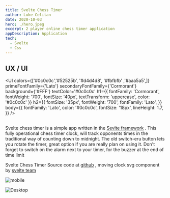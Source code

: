 ```yaml
---
title: Svelte Chess Timer 
author: Luke Celitan
date: 2020-10-03
hero: ./hero.jpeg
excerpt: 2 player online chess timer application
appDescription: Application
tech:
  - Svelte
  - Css
---
```





## UX / UI

<UI colors={['#0c0c0c','#52525b', '#d4d4d8', '#fbfbfb' ,'#aaa5a5',]}
    primeFontFamily={'Lato'}
    secondaryFontFamily={'Cormorant'}
    background={'#FFF'}
    textColor='#0c0c0c'
    h1={{
          fontFamily: 'Cormorant',
          fontWeight: '700',
          fontSize: '40px',
          textTransform: 'uppercase',
          color: '#0c0c0c'
        }}
    h2={{
      fontSize: '35px',
      fontWeight: '700',
      fontFamily: 'Lato',
    }}
    body={{
      fontFamily: 'Lato',
      color: '#0c0c0c',
      fontSize: '18px',
      lineHeight: 1.7,
    }}
        />

## 



Svelte chess timer is a simple app written in the [Sevlte framework](https://svelte.dev/) . This fully operational chess timer clock, will track opponents times in the traditional way of counting down to midnight. The old switch-eru button lets you rotate the timer, great option if you are really plan on using it. Don't forget to switch on the alarm next to your timer, for the buzzer at the end of time limit

Svelte Chess Timer Source code at [github](https://github.com/MassivDash/Svelte-Chess-Timer) , moving clock svg component by [svelte team](https://svelte.dev/examples#clock)

![mobile](./mobile.jpeg)

![Desktop](./desktop.png)
